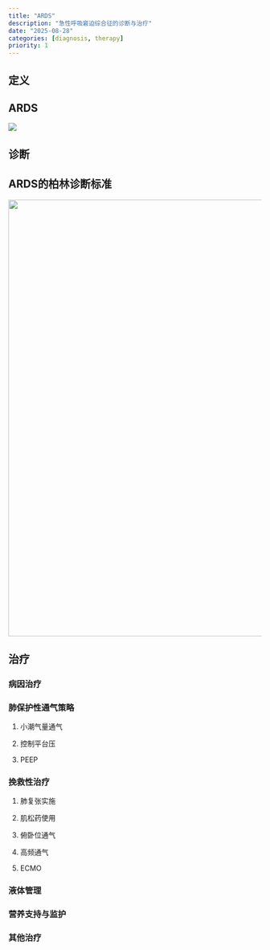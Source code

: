 ```yaml
---
title: "ARDS"
description: "急性呼吸窘迫综合征的诊断与治疗"
date: "2025-08-28"
categories: [diagnosis, therapy]
priority: 1
---
```


## 定义

::: {.callout-note icon="false"}
## ARDS

![](images/paste-2.png)
:::

## 诊断

::: {.callout-important icon="false"}
## ARDS的柏林诊断标准

![](images/paste-1.png){width="869"}
:::

## 治疗

### 病因治疗

### 肺保护性通气策略

1.  小潮气量通气

2.  控制平台压

3.  PEEP

### 挽救性治疗

1.  肺复张实施

2.  肌松药使用

3.  俯卧位通气

4.  高频通气

5.  ECMO

### 液体管理

### 营养支持与监护

### 其他治疗